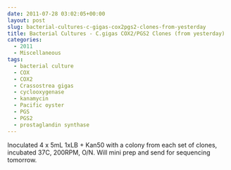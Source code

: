 ```yaml
---
date: 2011-07-28 03:02:05+00:00
layout: post
slug: bacterial-cultures-c-gigas-cox2pgs2-clones-from-yesterday
title: Bacterial Cultures - C.gigas COX2/PGS2 Clones (from yesterday)
categories:
  - 2011
  - Miscellaneous
tags:
  - bacterial culture
  - COX
  - COX2
  - Crassostrea gigas
  - cyclooxygenase
  - kanamycin
  - Pacific oyster
  - PGS
  - PGS2
  - prostaglandin synthase
---
```


Inoculated 4 x 5mL 1xLB + Kan50 with a colony from each set of clones, incubated 37C, 200RPM, O/N. Will mini prep and send for sequencing tomorrow.
